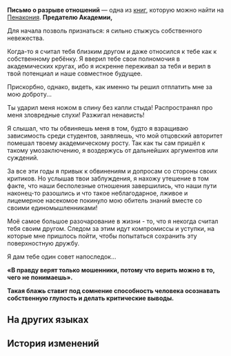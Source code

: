 {{Книга Инфобокс
|id           = 337
|Название     = Письмо о разрыве отношений
|Изображение  = Item Penacony Readable 2.png
|Мир          = Пенакония
|Томов        = 1
|Автор        = <!--нужно добавить-->
|Описание     = Письмо бывшему другу, в котором сообщается о полном разрыве их дружеских отношений.
|Том1         = {{tx}}
|Источник1    = {{tx|Отсутствует источник}}
|Персонажи    = 
|Фракции      = 
}}
'''Письмо о разрыве отношений''' — одна из [[Книги|книг]], которую можно найти на [[Пенакония]].
<!--
==Получение==
<gallery>
Книга НАЗВАНИЕ.png|НАЗВАНИЕ
Локация НАЗВАНИЕ.png|Расположение на карте. Ближайший пространственный якорь «[[НАЗВАНИЕ]]»
</gallery>
-->
'''Предателю Академии,'''

Для начала позволь признаться: я сильно стыжусь собственного невежества.

Когда-то я считал тебя близким другом и даже относился к тебе как к собственному ребёнку. Я вверил тебе свои полномочия в академических кругах, ибо я искренне переживал за тебя и верил в твой потенциал и наше совместное будущее.

Прискорбно, однако, видеть, как именно ты решил отплатить мне за мою доброту...

Ты ударил меня ножом в спину без капли стыда! Распространял про меня зловредные слухи! Разжигал ненависть!

Я слышал, что ты обвиняешь меня в том, будто я взращиваю зависимость среди студентов, заявляешь, что мой отцовский авторитет помешал твоему академическому росту. Так как ты сам пришёл к такому умозаключению, я воздержусь от дальнейших аргументов или суждений.

За все эти годы я привык к обвинениям и допросам со стороны своих критиков. Но услышав твои заблуждения, я нахожу утешение в том факте, что наши бесполезные отношения завершились, что наши пути наконец-то разошлись и что такое неблагодарное, лживое и лицемерное насекомое покинуло мою обитель знаний вместе со своими единомышленниками!

Моё самое большое разочарование в жизни - то, что я некогда считал тебя своим другом. Следом за этим идут компромиссы и уступки, на которые мне пришлось пойти, чтобы попытаться сохранить эту поверхностную дружбу.

Я дам тебе один совет напоследок...

'''«В правду верят только мошенники, потому что верить можно в то, чего не понимаешь».'''

'''Такая блажь ставит под сомнение способность человека осознавать собственную глупость и делать критические выводы.'''

==На других языках==
{{На других языках
|en   = A Letter of Diffidation
|zhs  = 一封绝交信
|zht  = 一封絕交信
|ja   = 絶交の手紙
|ko   = 절교장
|es   = Carta de difamación
|fr   = Lettre de rupture
|ru   = Письмо о разрыве отношений
|th   = จดหมายตัดความสัมพันธ์
|vi   = Một Lá Thư Tuyệt Giao
|de   = Ein Distanzierungsschreiben
|id   = Sepucuk Surat Pemutusan Persahabatan
|pt   = Carta de Ruptura
}}

==История изменений==
{{История изменений|2.7}}